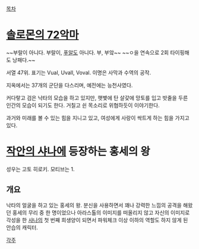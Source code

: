 [[목차]]

= [[솔로몬의 72악마]] =

~~부랄이 아니다. 부랄이, [[푸알]]도 아니다. 부, 부앜~~ ~~ㅇ을 연속으로 2회 타이핑해도 낭패다.~~

서열 47위. 표기는 Vual, Uvall, Voval. 이명은 사막과 수역의 공작.

지옥에서는 37개의 군단을 다스리며, 예전에는 능천사였다.

커다랗고 검은 낙타의 모습을 하고 있지만, 햇볓에 탄 살갗에 망토를 입고 밧줄을 두른 인간의 모습이 되기도 한다. 거칠고 쉰 목소리로 위협하듯이 이야기한다.

과거와 미래를 볼 수 있는 힘을 지니고 있고, 여성에게 사랑이 싹트게 하는 힘을 가지고 있다.


= [[작안의 샤나]]에 등장하는 홍세의 왕 =

성우는 고토 히로키. 모티브는 1.

== 개요 ==

낙타의 얼굴을 하고 있는 홍세의 왕. 분신을 사용하면서 꽤나 강력한 느낌의 공격을 해왔던 홍세의 무리 중 한 명이었으나 아라스톨의 이미지를 떠올리지 않고 자신의 이미지로 각성을 한 [[샤나]]의 첫 번째 희생양이 되면서 파워체크 이상 이하의 역할도 하지 않게 된 안습의 캐릭터.



[[각주]]
